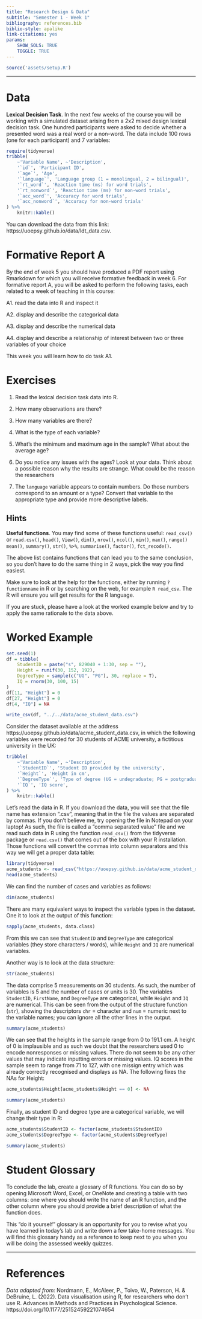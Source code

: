 ```yaml
---
title: "Research Design & Data"
subtitle: "Semester 1 - Week 1"
bibliography: references.bib
biblio-style: apalike
link-citations: yes
params: 
    SHOW_SOLS: TRUE
    TOGGLE: TRUE
---
```


```r
source('assets/setup.R')
```

---

# Data

**Lexical Decision Task**. In the next few weeks of the course you will be working with a simulated dataset arising from a 2x2 mixed design lexical decision task. One hundred participants were asked to decide whether a presented word was a real word or a non-word. The data include 100 rows (one for each participant) and 7 variables:

```r
require(tidyverse)
tribble(
    ~'Variable Name', ~'Description',
    '`id`', 'Participant ID',
    '`age`', 'Age',
    '`language`', 'Language group (1 = monolingual, 2 = bilingual)',
    '`rt_word`', 'Reaction time (ms) for word trials',
    '`rt_nonword`', 'Reaction time (ms) for non-word trials',
    '`acc_word`', 'Accuracy for word trials',
    '`acc_nonword`', 'Accuracy for non-word trials'
) %>% 
    knitr::kable()
```

You can download the data from this link: https://uoepsy.github.io/data/ldt_data.csv.


# Formative Report A

By the end of week 5 you should have produced a PDF report using Rmarkdown for which you will receive formative feedback in week 6. For formative report A, you will be asked to perform the following tasks, each related to a week of teaching in this course:

A1. read the data into R and inspect it

A2. display and describe the categorical data

A3. display and describe the numerical data

A4. display and describe a relationship of interest between two or three variables of your choice

This week you will learn how to do task A1.


# Exercises

1. Read the lexical decision task data into R.

1. How many observations are there? 

1. How many variables are there? 

1. What is the type of each variable?

1. What's the minimum and maximum age in the sample? What about the average age?

1. Do you notice any issues with the ages? Look at your data. Think about a possible reason why the results are strange. What could be the reason the researchers 

1. The `language` variable appears to contain numbers. Do those numbers correspond to an amount or a type? Convert that variable to the appropriate type and provide more descriptive labels.


## Hints

__Useful functions__. You may find some of these functions useful: `read_csv()` or `read.csv()`, `head()`, `View()`, `dim()`, `nrow()`, `ncol()`, `min()`, `max()`, `range()` `mean()`, `summary()`, `str()`, `%>%`, `summarise()`, `factor()`, `fct_recode()`.

The above list contains functions that can lead you to the same conclusion, so you don't have to do the same thing in 2 ways, pick the way you find easiest.

Make sure to look at the help for the functions, either by running `?functionname` in R or by searching on the web, for example `R read_csv`. The R will ensure you will get results for the R language.

If you are stuck, please have a look at the worked example below and try to apply the same rationale to the data above.


# Worked Example

```r
set.seed(1)
df = tibble(
    StudentID = paste("s", 829040 + 1:30, sep = ""),
    Height = runif(30, 152, 192), 
    DegreeType = sample(c("UG", "PG"), 30, replace = T),
    IQ = rnorm(30, 100, 15)
)
df[11, "Height"] = 0
df[27, "Height"] = 0
df[4, "IQ"] = NA

write_csv(df, "../../data/acme_student_data.csv")
```

Consider the dataset available at the address https://uoepsy.github.io/data/acme_student_data.csv, in which the following variables were recorded for 30 students of ACME university, a fictitious university in the UK:

```r
tribble(
    ~'Variable Name', ~'Description',
    '`StudentID`', 'Student ID provided by the university',
    '`Height`', 'Height in cm',
    '`DegreeType`', 'Type of degree (UG = undegraduate; PG = postgraduate)',
    '`IQ`', 'IQ score',
) %>% 
    knitr::kable()
```

Let's read the data in R. If you download the data, you will see that the file name has extension ".csv", meaning that in the file the values are separated by commas. If you don't believe me, try opening the file in Notepad on your laptop!
As such, the file is called a "comma separated value" file and we read such data in R using the function `read_csv()` from the tidyverse package or `read.csv()` that comes out of the box with your R installation. Those functions will convert the commas into column separators and this way we will get a proper data table: 

```r
library(tidyverse)
acme_students <- read_csv("https://uoepsy.github.io/data/acme_student_data.csv")
head(acme_students)
```

We can find the number of cases and variables as follows:

```r
dim(acme_students)
```

There are many equivalent ways to inspect the variable types in the dataset. One it to look at the output of this function:

```r
sapply(acme_students, data.class)
```

From this we can see that `StudentID` and `DegreeType` are categorical variables (they store characters / words), while `Height` and `IQ` are numerical variables.

Another way is to look at the data structure:

```r
str(acme_students)
```

The data comprise 5 measurements on 30 students. As such, the number of variables is 5 and the number of cases or units is 30. The variables `StudentID`, `FirstName`, and `DegreeType` are categorical, while `Height` and `IQ` are numerical. This can be seen from the output of the structure function (`str`), showing the descriptors `chr` = character and `num` = numeric next to the variable names; you can ignore all the other lines in the output.

```r
summary(acme_students)
```


We can see that the heights in the sample range from 0 to 191.1 cm. A height of 0 is implausible and as such we doubt that the researchers used 0 to encode nonresponses or missing values. There do not seem to be any other values that may indicate inputting errors or missing values.
IQ scores in the sample seem to range from 71 to 127, with one missign entry which was already correctly recognised and displays as NA. The following fixes the NAs for Height:

```r
acme_students$Height[acme_students$Height == 0] <- NA
```

```r
summary(acme_students)
```

Finally, as student ID and degree type are a categorical variable, we will change their type in R:

```r
acme_students$StudentID <- factor(acme_students$StudentID)
acme_students$DegreeType <- factor(acme_students$DegreeType)
```

```r
summary(acme_students)
```


# Student Glossary

To conclude the lab, create a glossary of R functions. You can do so by opening Microsoft Word, Excel, or OneNote and creating a table with two columns: one where you should write the name of an R function, and the other column where you should provide a brief description of what the function does.

This "do it yourself" glossary is an opportunity for you to revise what you have learned in today's lab and write down a few take-home messages. You will find this glossary handy as a reference to keep next to you when you will be doing the assessed weekly quizzes.



---

# References

_Data adapted from:_ Nordmann, E., McAleer, P., Toivo, W., Paterson, H. & DeBruine, L. (2022). Data visualisation using R, for researchers who don't use R. Advances in Methods and Practices in Psychological Science. https://doi.org/10.1177/25152459221074654



<!-- Page style -->

<div class="tocify-extend-page" data-unique="tocify-extend-page" style="height: 0;"></div>

